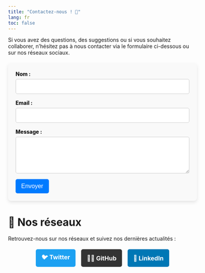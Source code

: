 ```yaml
---
title: "Contactez-nous ! 📩"
lang: fr
toc: false
---
```


Si vous avez des questions, des suggestions ou si vous souhaitez collaborer, n’hésitez pas à nous contacter via le formulaire ci-dessous ou sur nos réseaux sociaux.  

```{=html}
<style>
  form {
    max-width: 500px;
    margin: 20px auto;
    padding: 20px;
    background: var(--quarto-background-color, #f9f9f9);
    border-radius: 8px;
    box-shadow: 0 4px 10px rgba(0, 0, 0, 0.1);
    color: var(--quarto-foreground-color, #000);
  }

  label {
    font-weight: bold;
    display: block;
    margin-bottom: 5px;
  }

  input, textarea {
    width: 100%;
    padding: 10px;
    margin-bottom: 15px;
    border: 1px solid var(--quarto-border-color, #ccc);
    border-radius: 5px;
    font-size: 16px;
    background: var(--quarto-background-color, #fff);
    color: var(--quarto-foreground-color, #000);
  }

  input:focus, textarea:focus {
    border-color: var(--quarto-link-color, #007bff);
    outline: none;
    box-shadow: 0 0 5px rgba(0, 123, 255, 0.5);
  }

  button {
    background: var(--quarto-link-color, #007bff);
    color: var(--quarto-foreground-color, #fff);
    padding: 10px 15px;
    border: none;
    border-radius: 5px;
    font-size: 16px;
    cursor: pointer;
    transition: 0.3s;
  }

  button:hover {
    background: var(--quarto-link-hover-color, #0056b3);
  }
</style>

<form action="https://formspree.io/f/xwpvqolo" method="POST">
  <label for="name">Nom :</label>
  <input type="text" id="name" name="name" required>

  <label for="email">Email :</label>
  <input type="email" id="email" name="email" required>

  <label for="message">Message :</label>
  <textarea id="message" name="message" rows="4" required></textarea>

  <button type="submit">Envoyer</button>
</form>
```

# 🔗 Nos réseaux

Retrouvez-nous sur nos réseaux et suivez nos dernières actualités :  

```{=html}
<style>
  .social-buttons {
    display: flex;
    justify-content: center;
    gap: 15px;
    margin-top: 20px;
  }

  .social-button {
    display: flex;
    align-items: center;
    padding: 10px 15px;
    border-radius: 5px;
    text-decoration: none;
    font-weight: bold;
    font-size: 16px;
    color: white;
    transition: 0.3s ease-in-out;
  }

  .twitter { background: #1DA1F2; }
  .github { background: #333; }
  .linkedin { background: #0077B5; }

  .social-button:hover {
    opacity: 0.8;
    transform: scale(1.05);
  }

  .social-button i {
    margin-right: 8px;
  }
</style>

<div class="social-buttons">
  <a href="https://twitter.com/" class="social-button twitter" target="_blank">
    🐦 Twitter
  </a>
  <a href="https://github.com/PratiqueR" class="social-button github" target="_blank">
    👨‍💻 GitHub
  </a>
  <a href="https://www.linkedin.com/in/PratiqueR/" class="social-button linkedin" target="_blank">
    🔗 LinkedIn
  </a>
</div>
```


